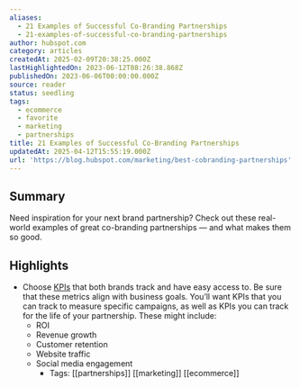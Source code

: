 ```yaml
---
aliases:
  - 21 Examples of Successful Co-Branding Partnerships
  - 21-examples-of-successful-co-branding-partnerships
author: hubspot.com
category: articles
createdAt: 2025-02-09T20:38:25.000Z
lastHighlightedOn: 2023-06-12T08:26:38.868Z
publishedOn: 2023-06-06T00:00:00.000Z
source: reader
status: seedling
tags:
  - ecommerce
  - favorite
  - marketing
  - partnerships
title: 21 Examples of Successful Co-Branding Partnerships
updatedAt: 2025-04-12T15:55:19.000Z
url: 'https://blog.hubspot.com/marketing/best-cobranding-partnerships'
---
```

## Summary

Need inspiration for your next brand partnership? Check out these real-world examples of great co-branding partnerships — and what makes them so good.

## Highlights

- Choose [KPIs](https://blog.hubspot.com/marketing/choosing-kpis?hubs_content=blog.hubspot.com/marketing/best-cobranding-partnerships&hubs_content-cta=KPIs) that both brands track and have easy access to. Be sure that these metrics align with business goals. You’ll want KPIs that you can track to measure specific campaigns, as well as KPIs you can track for the life of your partnership. These might include:
  - ROI
  - Revenue growth
  - Customer retention
  - Website traffic
  - Social media engagement
    - Tags: [[partnerships]] [[marketing]] [[ecommerce]]
